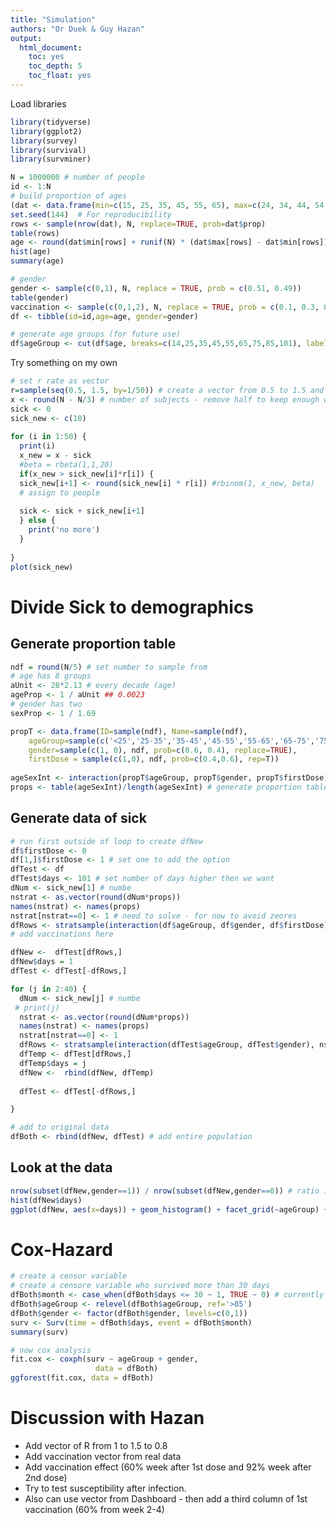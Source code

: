 ```yaml
---
title: "Simulation"
authors: "Or Duek & Guy Hazan"
output:
  html_document:
    toc: yes
    toc_depth: 5
    toc_float: yes
---
```



Load libraries
```r
library(tidyverse)
library(ggplot2)
library(survey)
library(survival)
library(survminer)

```


```r
N = 1000000 # number of people
id <- 1:N
# build proportion of ages
(dat <- data.frame(min=c(15, 25, 35, 45, 55, 65), max=c(24, 34, 44, 54, 64, 100), prop=c(0.15, 0.134, 0.12, 0.1, 0.085,0.01)))
set.seed(144)  # For reproducibility
rows <- sample(nrow(dat), N, replace=TRUE, prob=dat$prop)
table(rows)
age <- round(dat$min[rows] + runif(N) * (dat$max[rows] - dat$min[rows]))
hist(age)
summary(age)

# gender
gender <- sample(c(0,1), N, replace = TRUE, prob = c(0.51, 0.49))
table(gender)
vaccination <- sample(c(0,1,2), N, replace = TRUE, prob = c(0.1, 0.3, 0.6))
df <- tibble(id=id,age=age, gender=gender)

# generate age groups (for future use)
df$ageGroup <- cut(df$age, breaks=c(14,25,35,45,55,65,75,85,101), labels=c('<25','25-35','35-45','45-55','55-65','65-75','75-85','>85'))
```

Try something on my own

```r
# set r rate as vector
r=sample(seq(0.5, 1.5, by=1/50)) # create a vector from 0.5 to 1.5 and shuffle it
x <- round(N - N/3) # number of subjects - remove half to keep enough way for the assignment
sick <- 0
sick_new <- c(10)
 
for (i in 1:50) {
  print(i)
  x_new = x - sick
  #beta = rbeta(1,1,20)
  if(x_new > sick_new[i]*r[i]) {
  sick_new[i+1] <- round(sick_new[i] * r[i]) #rbinom(1, x_new, beta)
  # assign to people
  
  sick <- sick + sick_new[i+1]
  } else {
    print('no more')
  }
  
}
plot(sick_new)


```

# Divide Sick to demographics



## Generate proportion table

```r
ndf = round(N/5) # set number to sample from
# age has 8 groups
aUnit <- 28*2.13 # every decade (age)
ageProp <- 1 / aUnit ## 0.0023
# gender has two
sexProp <- 1 / 1.69

propT <- data.frame(ID=sample(ndf), Name=sample(ndf), 
    ageGroup=sample(c('<25','25-35','35-45','45-55','55-65','65-75','75-85','>85'), ndf, prob=c(ageProp, ageProp*2, ageProp*3, ageProp*4, ageProp*5, ageProp*6, ageProp*7, ageProp*8), replace=TRUE),
    gender=sample(c(1, 0), ndf, prob=c(0.6, 0.4), replace=TRUE),
    firstDose = sample(c(1,0), ndf, prob=c(0.4,0.6), rep=T))
  
ageSexInt <- interaction(propT$ageGroup, propT$gender, propT$firstDose)
props <- table(ageSexInt)/length(ageSexInt) # generate proportion table for sampling


```

## Generate data of sick

```r
# run first outside of loop to create dfNew
df$firstDose <- 0
df[1,]$firstDose <- 1 # set one to add the option
dfTest <- df
dfTest$days <- 101 # set number of days higher then we want
dNum <- sick_new[1] # numbe
nstrat <- as.vector(round(dNum*props))
names(nstrat) <- names(props)
nstrat[nstrat==0] <- 1 # need to solve - for now to avoid zeores
dfRows <- stratsample(interaction(df$ageGroup, df$gender, df$firstDose), nstrat)
# add vaccinations here

dfNew <-  dfTest[dfRows,]
dfNew$days = 1
dfTest <- dfTest[-dfRows,]

for (j in 2:40) {
  dNum <- sick_new[j] # numbe
 # print(j)
  nstrat <- as.vector(round(dNum*props))
  names(nstrat) <- names(props)
  nstrat[nstrat==0] <- 1 
  dfRows <- stratsample(interaction(dfTest$ageGroup, dfTest$gender), nstrat)
  dfTemp <- dfTest[dfRows,]
  dfTemp$days = j
  dfNew <-  rbind(dfNew, dfTemp)
  
  dfTest <- dfTest[-dfRows,]

}

# add to original data
dfBoth <- rbind(dfNew, dfTest) # add entire population
```

## Look at the data

```r
nrow(subset(dfNew,gender==1)) / nrow(subset(dfNew,gender==0)) # ratio if 1.686 as expected
hist(dfNew$days)
ggplot(dfNew, aes(x=days)) + geom_histogram() + facet_grid(~ageGroup) + theme_minimal()
```



# Cox-Hazard

```r
# create a censor variable
# create a censore variable who survived more than 30 days
dfBoth$month <- case_when(dfBoth$days <= 30 ~ 1, TRUE ~ 0) # currently for 30 days survival
dfBoth$ageGroup <- relevel(dfBoth$ageGroup, ref='>85')
dfBoth$gender <- factor(dfBoth$gender, levels=c(0,1))
surv <- Surv(time = dfBoth$days, event = dfBoth$month)  
summary(surv)

# now cox analysis
fit.cox <- coxph(surv ~ ageGroup + gender, 
                   data = dfBoth)
ggforest(fit.cox, data = dfBoth)
```

# Discussion with Hazan
- Add vector of R from 1 to 1.5 to 0.8
- Add vaccination vector from real data
- Add vaccination effect (60% week after 1st dose and 92% week after 2nd dose)
- Try to test susceptibility after infection. 
- Also can use vector from Dashboard - then add a third column of 1st vaccination (60% from week 2-4)
